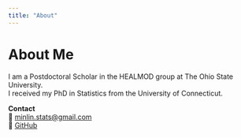 ```yaml
---
title: "About"
---
```


# About Me

I am a Postdoctoral Scholar in the HEALMOD group at The Ohio State University.  
I received my PhD in Statistics from the University of Connecticut.  

**Contact**  
📧 [minlin.stats@gmail.com](mailto:minlin.stats@gmail.com)  
🔗 [GitHub](https://github.com/MinLinSTAT)
